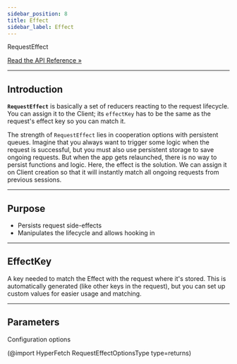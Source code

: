 ```yaml
---
sidebar_position: 8
title: Effect
sidebar_label: Effect
---
```


<div class="api-link">
  <div class="api-link-title">RequestEffect</div>
  <div class="api-link-sub-title">

[Read the API Reference »](/api/Hyper-Fetch/Class/RequestEffect.mdx)

  </div>
</div>

---

## Introduction

**`RequestEffect`** is basically a set of reducers reacting to the request lifecycle. You can assign it to the Client;
its `effectKey` has to be the same as the request's effect key so you can match it.

The strength of `RequestEffect` lies in cooperation options with persistent queues. Imagine that you always want to
trigger some logic when the request is successful, but you must also use persistent storage to save ongoing requests.
But when the app gets relaunched, there is no way to persist functions and logic. Here, the effect is the solution. We
can assign it on Client creation so that it will instantly match all ongoing requests from previous sessions.

---

## Purpose

- Persists request side-effects
- Manipulates the lifecycle and allows hooking in

---

## EffectKey

A key needed to match the Effect with the request where it's stored. This is automatically generated (like other keys in
the request), but you can set up custom values for easier usage and matching.

---

## Parameters

Configuration options

(@import HyperFetch RequestEffectOptionsType type=returns)
